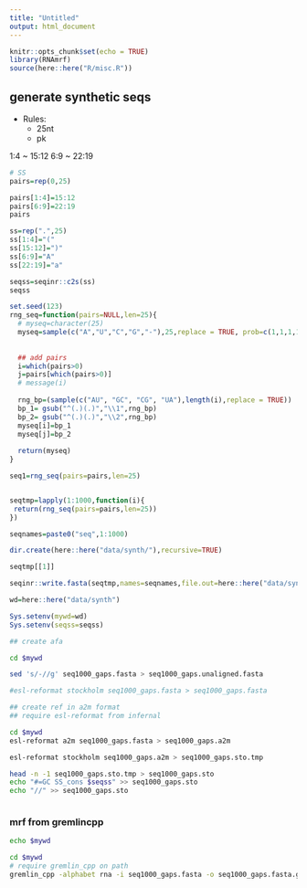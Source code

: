 ```yaml
---
title: "Untitled"
output: html_document
---
```


```r
knitr::opts_chunk$set(echo = TRUE)
library(RNAmrf)
source(here::here("R/misc.R"))
```

## generate synthetic seqs

- Rules:
    - 25nt
    - pk

1:4 ~ 15:12
6:9 ~ 22:19

```r
# SS
pairs=rep(0,25)

pairs[1:4]=15:12
pairs[6:9]=22:19
pairs

ss=rep(".",25)
ss[1:4]="("
ss[15:12]=")"
ss[6:9]="A"
ss[22:19]="a"

seqss=seqinr::c2s(ss)
seqss
```


```r

set.seed(123)
rng_seq=function(pairs=NULL,len=25){
  # myseq=character(25)
  myseq=sample(c("A","U","C","G","-"),25,replace = TRUE, prob=c(1,1,1,1,0.5))
  
  
  ## add pairs
  i=which(pairs>0)
  j=pairs[which(pairs>0)]
  # message(i)
  
  rng_bp=(sample(c("AU", "GC", "CG", "UA"),length(i),replace = TRUE))
  bp_1= gsub("^(.)(.)","\\1",rng_bp)
  bp_2= gsub("^(.)(.)","\\2",rng_bp)
  myseq[i]=bp_1
  myseq[j]=bp_2
  
  return(myseq)
}

seq1=rng_seq(pairs=pairs,len=25)


seqtmp=lapply(1:1000,function(i){
 return(rng_seq(pairs=pairs,len=25)) 
})

seqnames=paste0("seq",1:1000)

dir.create(here::here("data/synth/"),recursive=TRUE)

seqtmp[[1]]

seqinr::write.fasta(seqtmp,names=seqnames,file.out=here::here("data/synth/seq1000_gaps.fasta"))
```


```r
wd=here::here("data/synth")

Sys.setenv(mywd=wd)
Sys.setenv(seqss=seqss)
```

```bash
## create afa

cd $mywd

sed 's/-//g' seq1000_gaps.fasta > seq1000_gaps.unaligned.fasta

#esl-reformat stockholm seq1000_gaps.fasta > seq1000_gaps.fasta

```



```bash
## create ref in a2m format
## require esl-reformat from infernal

cd $mywd
esl-reformat a2m seq1000_gaps.fasta > seq1000_gaps.a2m

esl-reformat stockholm seq1000_gaps.a2m > seq1000_gaps.sto.tmp

head -n -1 seq1000_gaps.sto.tmp > seq1000_gaps.sto
echo "#=GC SS_cons $seqss" >> seq1000_gaps.sto
echo "//" >> seq1000_gaps.sto



```


### mrf from gremlincpp



```bash

echo $mywd

cd $mywd
# require gremlin_cpp on path
gremlin_cpp -alphabet rna -i seq1000_gaps.fasta -o seq1000_gaps.fasta.gremlincpp -gap_cutoff 1.0 -mrf_o seq1000_gaps.mrf -gap_cutoff 1.0 > seq1000_gaps.fasta.gremlin.log

```

